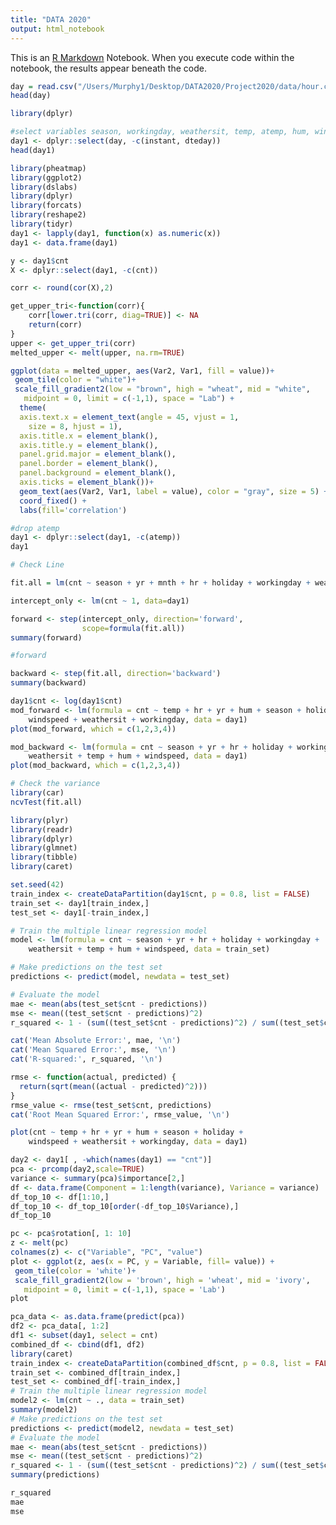 ```yaml
---
title: "DATA 2020"
output: html_notebook
---
```


This is an [R Markdown](http://rmarkdown.rstudio.com) Notebook. When you execute code within the notebook, the results appear beneath the code. 


```r
day = read.csv("/Users/Murphy1/Desktop/DATA2020/Project2020/data/hour.csv", header = TRUE)
head(day)
```
```r
library(dplyr)

#select variables season, workingday, weathersit, temp, atemp, hum, windspeed
day1 <- dplyr::select(day, -c(instant, dteday))
head(day1)
```
```r
library(pheatmap)
library(ggplot2)
library(dslabs)
library(dplyr)
library(forcats)
library(reshape2)
library(tidyr)
day1 <- lapply(day1, function(x) as.numeric(x))
day1 <- data.frame(day1)

y <- day1$cnt
X <- dplyr::select(day1, -c(cnt))

corr <- round(cor(X),2)

get_upper_tri<-function(corr){
    corr[lower.tri(corr, diag=TRUE)] <- NA
    return(corr)
}
upper <- get_upper_tri(corr)
melted_upper <- melt(upper, na.rm=TRUE)

ggplot(data = melted_upper, aes(Var2, Var1, fill = value))+
 geom_tile(color = "white")+
 scale_fill_gradient2(low = "brown", high = "wheat", mid = "white", 
   midpoint = 0, limit = c(-1,1), space = "Lab") +
  theme(
  axis.text.x = element_text(angle = 45, vjust = 1, 
    size = 8, hjust = 1),
  axis.title.x = element_blank(),
  axis.title.y = element_blank(),
  panel.grid.major = element_blank(),
  panel.border = element_blank(),
  panel.background = element_blank(),
  axis.ticks = element_blank())+
  geom_text(aes(Var2, Var1, label = value), color = "gray", size = 5) +
  coord_fixed() +
  labs(fill='correlation') 
```


```r
#drop atemp
day1 <- dplyr::select(day1, -c(atemp))
day1
```

```r
# Check Line

fit.all = lm(cnt ~ season + yr + mnth + hr + holiday + workingday + weathersit + temp + hum + windspeed, data = day1)

intercept_only <- lm(cnt ~ 1, data=day1)

forward <- step(intercept_only, direction='forward', 
                scope=formula(fit.all))
summary(forward)

#forward

```

```r
backward <- step(fit.all, direction='backward')
summary(backward)
```
```r
day1$cnt <- log(day1$cnt)
mod_forward <- lm(formula = cnt ~ temp + hr + yr + hum + season + holiday + 
    windspeed + weathersit + workingday, data = day1)
plot(mod_forward, which = c(1,2,3,4))
```
```r
mod_backward <- lm(formula = cnt ~ season + yr + hr + holiday + workingday + 
    weathersit + temp + hum + windspeed, data = day1)
plot(mod_backward, which = c(1,2,3,4))
```




```r
# Check the variance 
library(car)
ncvTest(fit.all)
```



```r
library(plyr)
library(readr)
library(dplyr)
library(glmnet)
library(tibble) 
library(caret)

set.seed(42)
train_index <- createDataPartition(day1$cnt, p = 0.8, list = FALSE)
train_set <- day1[train_index,]
test_set <- day1[-train_index,]

# Train the multiple linear regression model
model <- lm(formula = cnt ~ season + yr + hr + holiday + workingday + 
    weathersit + temp + hum + windspeed, data = train_set)

# Make predictions on the test set
predictions <- predict(model, newdata = test_set)

# Evaluate the model
mae <- mean(abs(test_set$cnt - predictions))
mse <- mean((test_set$cnt - predictions)^2)
r_squared <- 1 - (sum((test_set$cnt - predictions)^2) / sum((test_set$cnt - mean(test_set$cnt))^2))

cat('Mean Absolute Error:', mae, '\n')
cat('Mean Squared Error:', mse, '\n')
cat('R-squared:', r_squared, '\n')

rmse <- function(actual, predicted) {
  return(sqrt(mean((actual - predicted)^2)))
}
rmse_value <- rmse(test_set$cnt, predictions)
cat('Root Mean Squared Error:', rmse_value, '\n')


```
```r
plot(cnt ~ temp + hr + yr + hum + season + holiday + 
    windspeed + weathersit + workingday, data = day1)
```

```r
day2 <- day1[ , -which(names(day1) == "cnt")]
pca <- prcomp(day2,scale=TRUE)
variance <- summary(pca)$importance[2,]
df <- data.frame(Component = 1:length(variance), Variance = variance)
df_top_10 <- df[1:10,]
df_top_10 <- df_top_10[order(-df_top_10$Variance),]
df_top_10

pc <- pca$rotation[, 1: 10]
z <- melt(pc)
colnames(z) <- c("Variable", "PC", "value")
plot <- ggplot(z, aes(x = PC, y = Variable, fill= value)) +
 geom_tile(color = 'white')+
 scale_fill_gradient2(low = 'brown', high = 'wheat', mid = 'ivory',
   midpoint = 0, limit = c(-1,1), space = 'Lab')
plot

pca_data <- as.data.frame(predict(pca))
df2 <- pca_data[, 1:2]
df1 <- subset(day1, select = cnt)
combined_df <- cbind(df1, df2)
library(caret)
train_index <- createDataPartition(combined_df$cnt, p = 0.8, list = FALSE)
train_set <- combined_df[train_index,]
test_set <- combined_df[-train_index,]
# Train the multiple linear regression model
model2 <- lm(cnt ~ ., data = train_set)
summary(model2)
# Make predictions on the test set
predictions <- predict(model2, newdata = test_set)
# Evaluate the model
mae <- mean(abs(test_set$cnt - predictions))
mse <- mean((test_set$cnt - predictions)^2)
r_squared <- 1 - (sum((test_set$cnt - predictions)^2) / sum((test_set$cnt - mean(test_set$cnt))^2))
summary(predictions)
```
```r
r_squared
mae
mse

```




